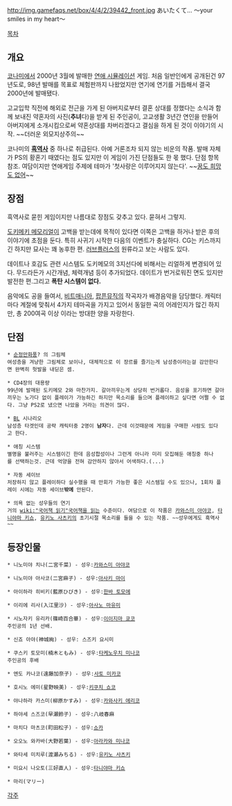 http://img.gamefaqs.net/box/4/4/2/39442_front.jpg
あいたくて… 〜your smiles in my heart〜

[[목차]]
== 개요 ==
[[코나미]]에서 2000년 3월에 발매한 [[연애 시뮬레이션]] 게임.
처음 일반인에게 공개된건 97년도로, 98년 발매를 목표로 체험판까지 나왔었지만 연기에 연기를 거듭해서 결국 2000년에 발매됐다.

고교입학 직전에 해외로 전근을 가게 된 아버지로부터 결혼 상대를 정했다는 소식과 함께 보내진 약혼자의 사진('''추녀'''다)을 받게 된 주인공이, 고교생활 3년간 연인을 만들어 아버지에게 소개시킴으로써 약혼상대를 차버리겠다고 결심을 하게 된 것이 이야기의 시작. ~~더러운 외모지상주의~~

코나미의 '''[[흑역사]]''' 중 하나로 취급된다. 아예 거론조차 되지 않는 비운의 작품. 발매 자체가 PS의 황혼기 때였다는 점도 있지만 이 게임이 가진 단점들도 한 몫 했다. 단점 항목 참조.
여담이지만 연애게임 주제에 테마가 '첫사랑은 이루어지지 않는다'. ~~[[꿈도 희망도 없어]]~~

== 장점 ==
흑역사로 묻힌 게임이지만 나름대로 장점도 갖추고 있다. 묻혀서 그렇지.

[[도키메키 메모리얼]]이 고백을 받는데에 목적이 있다면 이쪽은 고백을 하거나 받은 후의 이야기에 초점을 둔다. 특히 사귀기 시작한 다음의 이벤트가 충실하다. CG는 키스까지긴 하지만 묘사는 꽤 농후한 편. [[러브플러스]]의 원류라고 보는 사람도 있다.

데이트나 호감도 관련 시스템도 도키메모의 3지선다에 비해서는 리얼하게 변경되어 있다. 무드라든가 시간개념, 체력개념 등이 추가되었다. 데이트가 번거로워진 면도 있지만 발전한 편.그리고 '''폭탄 시스템이 없다.'''

음악에도 공을 들여서, [[비트매니아]], [[팝픈뮤직]]의 작곡자가 배경음악을 담당했다. 캐릭터마다 계절에 맞춰서 4가지 테마곡을 가지고 있어서 동일한 곡의 어레인지가 많긴 하지만, 총 200여곡 이상 이라는 방대한 양을 자랑한다.

== 단점 ==
 * [[순정만화]]풍? 의 그림체
 여성층을 겨냥한 그림체로 보이나, 대체적으로 이 장르를 즐기는게 남성층이라는걸 감안한다면 완벽히 헛발을 내딛은 셈.

 * CD4장의 대용량
 99년에 발매된 도키메모 2와 마찬가지. 갈아끼우는게 상당히 번거롭다. 음성을 포기하면 갈아끼우는 노가다 없이 플레이가 가능하긴 하지만 목소리를 들으며 플레이하고 싶다면 어쩔 수 없다. 그냥 PS2로 냈으면 나았을 거라는 의견이 많다.

 * [[BL]] 시나리오
 남성층 타겟인데 공략 캐릭터중 2명이 '''남자'''다. 근데 이것때문에 게임을 구매한 사람도 있다고 한다.

 * 애칭 시스템
 별명을 불러주는 시스템이긴 한데 음성합성이나 그런게 아니라 미리 모집해둔 애칭중 하나를 선택하는것. 근데 억양을 전혀 감안하지 않아서 어색하다.(...)

 * 자동 세이브
 저장하지 않고 플레이하다 실수했을 때 만회가 가능한 좋은 시스템일 수도 있으나, 1회차 플레이 시에는 자동 세이브'''밖에''' 안된다.

 * 의욕 없는 성우들의 연기
 거의 [[wiki:"국어책 읽기"국어책을 읽는]] 수준이다. 여담으로 이 작품은 [[카와스미 아야코]], [[타니야마 키쇼]], [[유키노 사츠키]]의 초기시절 목소리를 들을 수 있는 작품. ~~성우에게도 흑역사~~

== 등장인물 ==
 * 니노미야 치나(二宮千菜) - 성우:[[카와스미 아야코]]

 * 니노미야 아사코(二宮麻子) - 성우:[[아사키 마이]]

 * 아이하라 히비키(藍原ひびき) - 성우:[[한바 토모에]]

 * 이리에 리사(入江里沙) - 성우:[[아사노 마유미]]

 * 시노자키 유리카(篠崎百合華) - 성우:[[이이지마 쿄코]]
 주인공의 1년 선배.

 * 신죠 아야(神城絢) - 성우: 스즈키 요시미

 * 쿠스키 토모미(楠木ともみ) - 성우:[[타케노우치 미나코]]
 주인공의 후배

 * 엔도 카나코(遠藤加奈子) - 성우:[[사토 미카코]]

 * 호시노 에미(星野映美) - 성우:[[키쿠치 쇼코]]

 * 야나하라 카스미(柳原かすみ) - 성우:[[카와사키 에리코]]

 * 하야세 스즈코(早瀬鈴子) - 성우:八岐春麻

 * 마치다 마츠코(町田松子) - 성우:[[쇼카]]

 * 오오노 와카바(大野若葉) - 성우:[[아라카와 미나코]]

 * 와타세 미치루(渡瀬みちる) - 성우:[[유키노 사츠키]]

 * 미요시 나오토(三好直人) - 성우:[[타니야마 키쇼]]

 * 마리(マリー)

[[각주]]
